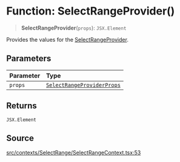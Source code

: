 # Function: SelectRangeProvider()

> **SelectRangeProvider**(`props`): `JSX.Element`

Provides the values for the [SelectRangeProvider](/api/latest/functions/SelectRangeProvider.mdx).

## Parameters

| Parameter | Type |
| :------ | :------ |
| `props` | [`SelectRangeProviderProps`](/api/latest/interfaces/SelectRangeProviderProps.mdx) |

## Returns

`JSX.Element`

## Source

[src/contexts/SelectRange/SelectRangeContext.tsx:53](https://github.com/gpbl/react-day-picker/blob/c4157425c/src/contexts/SelectRange/SelectRangeContext.tsx#L53)
